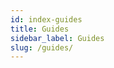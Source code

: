```yaml
---
id: index-guides
title: Guides
sidebar_label: Guides
slug: /guides/
---
```



<div class="row">

<div class="col">
  <RedisCard
    title="Import Data into Redis"
    description="Discover the various options to import data into Redis"
    page="/guides/import/"
  />
</div>
<div class="col">
  <RedisCard
    title="Indexing and Querying"
    description="Learn how to query data by values"
    page="/guides/indexing/"
  />
</div>

</div>

<div class="row">

<div class="col">
  <RedisCard
    title="Security"
    description="Introduction and best practises of Redis Security"
    page="/guides/security/"
  />
</div>
<div class="col"></div>

</div>
